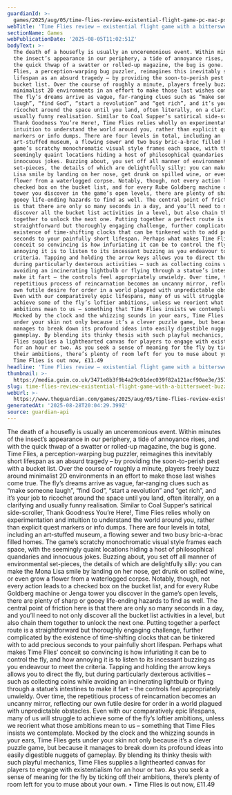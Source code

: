 ```yaml
---
guardianId: >-
  games/2025/aug/05/time-flies-review-existential-flight-game-pc-mac-ps5-nintendo-switch
webTitle: 'Time Flies review – existential flight game with a bittersweet buzz '
sectionName: Games
webPublicationDate: '2025-08-05T11:02:51Z'
bodyText: >-
  The death of a housefly is usually an unceremonious event. Within minutes of
  the insect’s appearance in our periphery, a tide of annoyance rises, and with
  the quick thwap of a swatter or rolled-up magazine, the bug is gone. Time
  Flies, a perception-warping bug puzzler, reimagines this inevitably short
  lifespan as an absurd tragedy – by providing the soon-to-perish pest with a
  bucket list. Over the course of roughly a minute, players freely buzz around
  minimalist 2D environments in an effort to make those last wishes come true.
  The fly’s dreams arrive as vague, far-ranging clues such as “make someone
  laugh”, “find God”, “start a revolution” and “get rich”, and it’s your job to
  ricochet around the space until you land, often literally, on a clarifying and
  usually funny realisation. Similar to Coal Supper’s satirical side-scroller,
  Thank Goodness You’re Here!, Time Flies relies wholly on experimentation and
  intuition to understand the world around you, rather than explicit quest
  markers or info dumps. There are four levels in total, including an
  art-stuffed museum, a flowing sewer and two busy bric-a-brac filled homes. The
  game’s scratchy monochromatic visual style frames each space, with the
  seemingly quaint locations hiding a host of philosophical quandaries and
  innocuous jokes. Buzzing about, you set off all manner of environmental
  set-pieces, the details of which are delightfully silly: you can make the Mona
  Lisa smile by landing on her nose, get drunk on spilled wine, or even grow a
  flower from a waterlogged corpse. Notably, though, not every action leads to a
  checked box on the bucket list, and for every Rube Goldberg machine or Jenga
  tower you discover in the game’s open levels, there are plenty of sharp or
  gooey life-ending hazards to find as well. The central point of friction here
  is that there are only so many seconds in a day, and you’ll need to not only
  discover all the bucket list activities in a level, but also chain them
  together to unlock the next one. Putting together a perfect route is a
  straightforward but thoroughly engaging challenge, further complicated by the
  existence of time-shifting clocks that can be tinkered with to add precious
  seconds to your painfully short lifespan. Perhaps what makes Time Flies’
  conceit so convincing is how infuriating it can be to control the fly, and how
  annoying it is to listen to its incessant buzzing as you endeavour to meet the
  criteria. Tapping and holding the arrow keys allows you to direct the fly, but
  during particularly dexterous activities – such as collecting coins while
  avoiding an incinerating lightbulb or flying through a statue’s intestines to
  make it fart – the controls feel appropriately unwieldy. Over time, the
  repetitious process of reincarnation becomes an uncanny mirror, reflecting our
  own futile desire for order in a world plagued with unpredictable obstacles.
  Even with our comparatively epic lifespans, many of us will struggle to
  achieve some of the fly’s loftier ambitions, unless we reorient what those
  ambitions mean to us – something that Time Flies insists we contemplate.
  Mocked by the clock and the whizzing sounds in your ears, Time Flies gets
  under your skin not only because it’s a clever puzzle game, but because it
  manages to break down its profound ideas into easily digestible nuggets of
  gameplay. By blending its thinky thesis with such playful mechanics, Time
  Flies supplies a lighthearted canvas for players to engage with existentialism
  for an hour or two. As you seek a sense of meaning for the fly by ticking off
  their ambitions, there’s plenty of room left for you to muse about your own. •
  Time Flies is out now, £11.49
headline: 'Time Flies review – existential flight game with a bittersweet buzz '
thumbnail: >-
  https://media.guim.co.uk/3471e8b3f9b4a29c01dec039f82a121acf90ae3e/357_0_1350_1080/500.png
slug: time-flies-review-existential-flight-game-with-a-bittersweet-buzz
webUrl: >-
  https://www.theguardian.com/games/2025/aug/05/time-flies-review-existential-flight-game-pc-mac-ps5-nintendo-switch
generatedAt: '2025-08-28T20:04:29.399Z'
source: guardian-api
---
```

The death of a housefly is usually an unceremonious event. Within minutes of the insect’s appearance in our periphery, a tide of annoyance rises, and with the quick thwap of a swatter or rolled-up magazine, the bug is gone. Time Flies, a perception-warping bug puzzler, reimagines this inevitably short lifespan as an absurd tragedy – by providing the soon-to-perish pest with a bucket list. Over the course of roughly a minute, players freely buzz around minimalist 2D environments in an effort to make those last wishes come true. The fly’s dreams arrive as vague, far-ranging clues such as “make someone laugh”, “find God”, “start a revolution” and “get rich”, and it’s your job to ricochet around the space until you land, often literally, on a clarifying and usually funny realisation. Similar to Coal Supper’s satirical side-scroller, Thank Goodness You’re Here!, Time Flies relies wholly on experimentation and intuition to understand the world around you, rather than explicit quest markers or info dumps. There are four levels in total, including an art-stuffed museum, a flowing sewer and two busy bric-a-brac filled homes. The game’s scratchy monochromatic visual style frames each space, with the seemingly quaint locations hiding a host of philosophical quandaries and innocuous jokes. Buzzing about, you set off all manner of environmental set-pieces, the details of which are delightfully silly: you can make the Mona Lisa smile by landing on her nose, get drunk on spilled wine, or even grow a flower from a waterlogged corpse. Notably, though, not every action leads to a checked box on the bucket list, and for every Rube Goldberg machine or Jenga tower you discover in the game’s open levels, there are plenty of sharp or gooey life-ending hazards to find as well. The central point of friction here is that there are only so many seconds in a day, and you’ll need to not only discover all the bucket list activities in a level, but also chain them together to unlock the next one. Putting together a perfect route is a straightforward but thoroughly engaging challenge, further complicated by the existence of time-shifting clocks that can be tinkered with to add precious seconds to your painfully short lifespan. Perhaps what makes Time Flies’ conceit so convincing is how infuriating it can be to control the fly, and how annoying it is to listen to its incessant buzzing as you endeavour to meet the criteria. Tapping and holding the arrow keys allows you to direct the fly, but during particularly dexterous activities – such as collecting coins while avoiding an incinerating lightbulb or flying through a statue’s intestines to make it fart – the controls feel appropriately unwieldy. Over time, the repetitious process of reincarnation becomes an uncanny mirror, reflecting our own futile desire for order in a world plagued with unpredictable obstacles. Even with our comparatively epic lifespans, many of us will struggle to achieve some of the fly’s loftier ambitions, unless we reorient what those ambitions mean to us – something that Time Flies insists we contemplate. Mocked by the clock and the whizzing sounds in your ears, Time Flies gets under your skin not only because it’s a clever puzzle game, but because it manages to break down its profound ideas into easily digestible nuggets of gameplay. By blending its thinky thesis with such playful mechanics, Time Flies supplies a lighthearted canvas for players to engage with existentialism for an hour or two. As you seek a sense of meaning for the fly by ticking off their ambitions, there’s plenty of room left for you to muse about your own. • Time Flies is out now, £11.49
